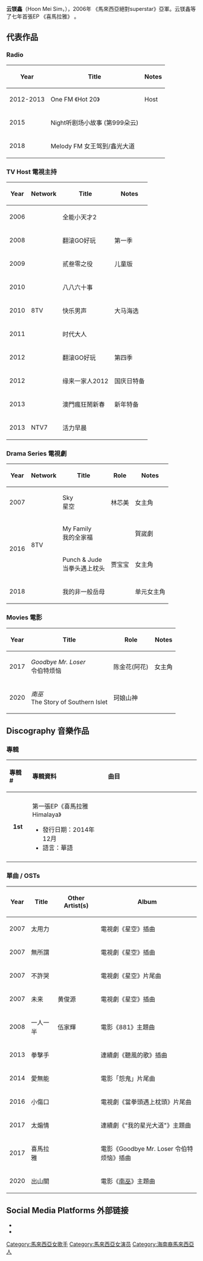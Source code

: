 {{unreferenced|time=2013-12-14T06:28:13+00:00}}
{{艺人
| 姓名 = 云镁鑫
| 类型 = 女艺人
| 英文名 = Hoon Mei Sim
| 出生日期 = {{birth_date_and_age|1987|6|20}}
| 出生地点 = {{MAS}} {{Johor}}
| 籍貫 ={{CHN}}[[海南|海南]]
| 逝世日期 =
| 逝世地点 =
| 职业 = 演员、歌手、艺人
| 配偶 = 陈泽耀 （[[东于哲|东于哲]]成员）
| 出道日期 = 2006年
| 活跃年代 = 2006年-
| 经纪公司 = 大茶饭娱乐经纪<br/>[[Astro|Astro]]
| 代表作 =
| 电视剧 =
| imdb = 10508512
| 国籍 = {{MAS}}
}}

'''云镁鑫'''（Hoon Mei Sim，{{bd|1987年|6月20日|||catIdx=Y}}），2006年 《馬來西亞絕對superstar》亞軍。云镁鑫等了七年首張EP 《喜馬拉雅》 。

==代表作品==
===Radio===
{|class="wikitable"
|-
!Year
!Title
!Notes
|-
| 2012-2013 || One FM 《Hot 20》 || Host
|-
| 2015 || Night听剧场小故事 (第999朵云) ||
|-
| 2018 ||  Melody FM 女王驾到/鑫光大道  ||
|}

===TV Host 電視主持===
{|class="wikitable"
|-
!Year
!Network
!Title
!Notes
|-
| 2006 || rowspan=9|8TV || 全能小天才2 ||
|-
| 2008 || 翻滚GO好玩 || 第一季 
|-
| 2009|| 贰叁零之役 || 儿童版 
|-
| 2010|| 八八六十事 ||
|-
| 2010|| 快乐男声 || 大马海选 
|-
| 2011|| 时代大人 ||
|-
| 2012|| 翻滚GO好玩  || 第四季 
|-
| 2012|| 缘来一家人2012  || 国庆日特备 
|-
| 2013|| 澳門瘋狂鬧新春 || 新年特备 
|-
| 2013|| NTV7 || 活力早晨 ||
|}

===Drama Series 電視劇===
{|class="wikitable"
|-
!Year
!Network
!Title
!Role
!Notes
|-
| 2007 || rowspan=4|8TV || Sky <br> 星空 || 林芯美 || 女主角 
|-
| rowspan=2|2016 || My Family <br> 我的全家福 || || 賀嵗劇 
|-
| Punch & Jude <br> 当拳头遇上枕头  || 贾宝宝 || 女主角
|-
| 2018 || 我的非一般岳母 || ||单元女主角
|}

===Movies 電影 ===
{|class="wikitable"
|-
!Year
!Title
!Role
!Notes
|-
| 2017 || ''Goodbye Mr. Loser'' <br> 令伯特烦恼 || 陈金花(阿花) || 女主角
|-
| 2020 || ''南巫'' <br> The Story of Southern Islet || 珂娘山神 || 
|}

== Discography 音樂作品 ==
=== 專輯 ===
{| class="wikitable"
!align="left" width="75px"| 專輯 #
!align="left" width="350px"| 專輯資料
!align="left" width="550px"| 曲目
|-
|- bgcolor="#F0F8FF"
|align="center"| '''1st'''
|align="left"| 第一張EP《喜馬拉雅 Himalaya》
* 發行日期：2014年12月
* 語言：華語
|align="left" style="font-size: 85%;"|
{{hidden|曲目|
# 喜馬拉雅 (2017年 電影《Goodbye Mr. Loser 令伯特烦恼》插曲)
# 即使是這樣
# 人云亦云
# 制服青春
# 拳擊手 (2013 連續劇《聽風的歌》插曲)
}}
|-
|}

=== 單曲 / OSTs ===
{| class="wikitable"
|-
! Year
! Title
! Other Artist(s)
! Album
|-
| 2007 || 太用力 ||  || 電視劇《星空》插曲 
|-
| 2007 || 無所謂 ||  || 電視劇《星空》插曲 
|-
| 2007 || 不許哭 ||  || 電視劇《星空》片尾曲 
|-
| 2007 || 未来 || 黄俊源 || 電視劇《星空》插曲 
|-
| 2008 || 一人一半 || 伍家輝 || 電影《881》主題曲 
|-
| 2013 || 拳擊手 ||  || 連續劇《聽風的歌》插曲 
|-
| 2014 || 愛無能 ||  || 電影「怨鬼」片尾曲 
|-
| 2016 || 小傷口 ||  || 電視劇《當拳頭遇上枕頭》片尾曲
|-
| 2017 || 太煽情 ||  || 連續劇《"我的星光大道"》主題曲  
|-
| 2017 || 喜馬拉雅 ||  || 電影《Goodbye Mr. Loser 令伯特烦恼》插曲 
|-
| 2020 || 出山關 ||  || 電影《[[南巫|南巫]]》主題曲  
|}

==Social Media Platforms 外部链接==
*{{Facebook|yunmeixin|雲鎂鑫}}
*{{Instagram|meisim.hoon}}

[[Category:馬來西亞女歌手|Category:馬來西亞女歌手]]
[[Category:馬來西亞女演员|Category:馬來西亞女演员]]
[[Category:海南裔馬來西亞人|Category:海南裔馬來西亞人]]